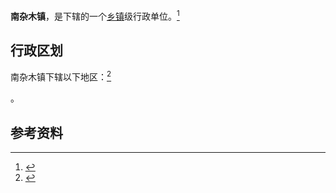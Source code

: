 {{中国乡级行政区|21/04/22/109/000}}

'''南杂木镇'''，是{{PRC admin/fullname|21/04/22/109/000|3}}下辖的一个[[乡镇|乡镇]]级行政单位。<ref>{{PRC admin/ref sgc|{{PRC admin/parent|21/04/22/109/000}}}}</ref>

== 行政区划 ==

南杂木镇下辖以下地区：<ref>{{PRC admin/ref sgc|21/04/22/109/000}}</ref>

{{PRC admin/children|21/04/22/109/000}}。

== 参考资料 ==

{{reflist}}

{{行政区划小作品}}
{{PRC admin/navcat|21/04/22/109/000}}